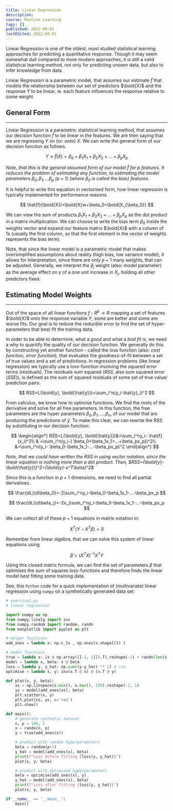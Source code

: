 ```yaml
---
title: Linear Regression
description:
course: Machine Learning
tags: []
published: 2022-09-01
lastEdited: 2022-09-01
---
```


Linear Regression is one of the oldest, most studied statistical learning approaches for predicting a quantitative response. Though it may seem
somewhat dull compared to more modern approaches, it is still a valid statistical learning method, not only for predicting unseen data, but also to
infer knowledge from data.

Linear Regression is a parametric model, that assumes our estimate $\hat{f}$ that models the relationship between our set of predictors $\bold{X}$ and
the response $Y$ to be linear, ie. each feature influences the response relative to some weight.

## General Form

---

Linear Regression is a parametric statistical learning method, that assumes our decision function $\hat{f}$ to be linear in the features. We are then
saying that we are regressing $Y$ on (or: _onto_) $X$. We can write the general form of our decision function as follows.

$$
Y\approx \hat{f}(X)=\beta_0+\beta_1X_1+\beta_2X_2+...+\beta_pX_p
$$

_Note, that this is the general assumed form of our model $\hat{f}$ for $p$ features. It reduces the problem of estimating any function, to estimating
the model parameters $\beta_0,\beta_1,...\beta_p$ ($p+1$) (where $\beta_0$ is called the bias) features._

It is helpful to write this equation in vectorised form, how linear regression is typically implemented for performance reasons.

$$
\hat{f}(\bold{X})=\bold{X}w+\beta_0=\bold{X_{\beta_0}}
$$

We can view the sum of products $\beta_1X_1+\beta_2X_2+...+\beta_pX_p$ as the dot product in a matrix multiplication. We can choose to write the bias
term $\beta_0$ inside the weights vector and expand our feature matrix $\bold{X}$ with a column of $1$s (usually the first column, so that the first
element in the vector of weights represents the bias term).

Note, that since the linear model is a parametric model that makes oversimplified assumptions about reality (high bias, low variance model), it allows
for interpretation, since there are only $p+1$ many weights, that can be adjusted. Generally, we interpret the $\beta_j$ weight (also: model
parameter) as the average effect on $y$ of a one unit increase in $X_j$, holding all other predictors fixed.

## Estimating Model Weights

---

Out of the space of all linear functions $f:R^p \rightarrow R$ mapping a set of features $\bold{X}$ onto the response variable $Y$, some are better
and some are worse fits. Our goal is to reduce the _reducible error_ to find the set of hyper-parameters that best-fit the training data.

In order to be able to determine, what a _good_ and what a _bad fit_ is, we need a why to quantify the quality of our decision function. We generally
do this by constructing yet another function - called the loss function (also: _cost function, error function_), that evaluates the goodness-of-fit
between a set of true values and a set of predictions. In regression problems (like linear regression) we typically use a loss-function involving the
squared error terms (residuals). The residuals sum squared (_RSS_, also sum squared error (_SSE_)), is defined as the sum of squared residuals of some
set of true value/ prediction pairs:

$$
RSS=L(\bold{y}, \bold{\hat{y}})=\sum_i^n(y_i-\hat{y}_i)^2
$$

From calculus, we know how to optimise functions. We find the roots of the derivative and solve for all free parameters. In this function, the free
parameters are the hyper parameters $\beta_0, \beta_1, ..., \beta_n$, of our model that are producing the predictions of $\hat{y}$. To make this
clear, we can rewrite the RSS by substituting in our decision function:

$$
\begin{align*}
RSS=L(\bold{y}, \bold{\hat{y}})&=\sum_i^ny_i- \hat{f}(x_i)^2\\
& =\sum_i^n(y_i-( \beta_0+\beta_1x_1+...+\beta_px_p))^2\\
&=\sum_i^n(y_i- \beta_0-\beta_1x_1-...-\beta_px_p)^2
\end{align*}
$$

_Note, that we could have written the RSS in using vector notation, since the linear equation is nothing more than a dot product. Then,
$RSS=(\bold{y}-\bold{\hat{y}})^2=(\bold{y}-x^T\beta)^2$_

Since this is a function in $p+1$ dimensions, we need to find all partial derivatives.

$$
\frac{dL}{d\beta_0}=-2\sum_i^ny_i-\beta_0-\beta_1x_1-...-\beta_px_p
$$

$$
\frac{dL}{d\beta_j}=-2x_j\sum_i^ny_i-\beta_0-\beta_1x_1-...-\beta_px_p
$$

We can collect all of these $p+1$ equations in matrix notation in:

$$
X^T(Y-X^T\beta)=0
$$

Remember from linear algebra, that we can solve this system of linear equations using

$$
\hat{\beta}=(X^TX)^{-1}X^TY
$$

Using this closed matrix formula, we can find the set of parameters $\beta$ that optimises the sum of squares loss-functions and therefore finds the
linear model best fitting some training data.

See, this `Python` code for a quick implementation of (multivariate) linear regression using `numpy` on a synthetically generated data set:

```python
# exercise2.py
# linear regression

import numpy as np
from numpy.linalg import inv
from numpy.random import random, randn
from matplotlib import pyplot as plt

# helper functions
add_ones = lambda x: np.c_[x , np.ones(x.shape[0]) ]

# model functions
true = lambda x: (x @ np.array([[-1, 1]]).T).reshape(-1) + randn(len(x)) # true relationship
model = lambda x, beta: x @ beta
loss = lambda y, y_hat: np.sum((y-y_hat) ** 2) # rss
optimise = lambda x, y: inv(x.T @ x) @ (x.T @ y)

def plot(x, y, beta):
    xs = np.linspace(x.min(), x.max(), 100).reshape(-1, 1)
    ys = model(add_ones(xs), beta)
    plt.scatter(x, y)
    plt.plot(xs, ys, c='red')
    plt.show()

def main():
    # generate synthetic dataset
    n, p = 100, 1
    x = randn(n, p)
    y = true(add_ones(x))

    # predict with random hyperparameters
    beta = random(p+1)
    y_hat = model(add_ones(x), beta)
    print(f"Loss before fitting {loss(y, y_hat)}")
    plot(x, y, beta)

    # predict with optimised hyperparameters
    beta = optimise(add_ones(x), y)
    y_hat = model(add_ones(x), beta)
    print(f"Loss after fitting {loss(y, y_hat)}")
    plot(x, y, beta)

if __name__ == '__main__':
    main()
```
